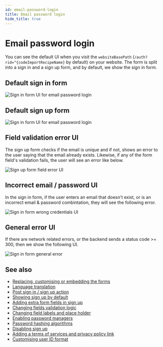 ```yaml
---
id: email-password-login
title: Email password login
hide_title: true
---
```


<!-- COPY DOCS -->
<!-- ./thirdpartyemailpassword/pre-built-ui/further-reading/email-password-login.mdx -->

# Email password login

You can see the default UI when you visit the `websiteBasePath` (`/auth?rid=^{codeImportRecipeName}` by default) on your website. The form is split into a sign in and a sign up form, and by default, we show the sign in form.

## Default sign in form

<img src="/img/^{codeImportRecipeName}-sign-in.png" alt="Sign in form UI for email password login" />

## Default sign up form

<img src="/img/^{codeImportRecipeName}-sign-up.png" alt="Sign in form UI for email password login" />

## Field validation error UI

The sign up form checks if the email is unique and if not, shows an error to the user saying that the email already exists. Likewise, if any of the form field's validation fails, the user will see an error like below.

<img src="/img/^{codeImportRecipeName}-field-validation-error.png" alt="Sign up form field error UI" />


## Incorrect email / password UI
In the sign in form, if the user enters an email that doesn't exist, or is an incorrect email & password combintation, they will see the following error.

<img src="/img/^{codeImportRecipeName}-wrong-cred.png" alt="Sign in form wrong credentials UI" />

## General error UI
If there are network related errors, or the backend sends a status code >= 300, then we show the following UI.

<img src="/img/^{codeImportRecipeName}-general-error.png" alt="Sign in form general error" />

## See also

- [Replacing, customising or embedding the forms](TODO)
- [Language translation](TODO)
- [Post sign in / sign up action](TODO)
- [Showing sign up by default](TODO)
- [Adding extra form fields in sign up](TODO)
- [Changing fields validation logic](TODO)
- [Changing field labels and place holder](TODO) 
- [Enabling password managers](TODO)
- [Password hashing algorithms](TODO)
- [Disabling sign up](TODO)
- [Adding a terms of services and privacy policy link](TODO)
- [Customising user ID format](TODO)